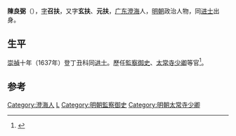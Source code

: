 '''陳良弼'''（{{bd|1603年||1645年|catIdx=C陳}}），[[表字|字]]'''召扶'''，又字'''玄扶'''、'''元扶'''，[[廣東等處承宣布政使司|广东]][[澄海縣|澄海]]人，[[明朝|明朝]]政治人物，同[[进士|进士]]出身。

==生平==
[[崇禎|崇禎]]十年（1637年）登丁丑科同[[进士|进士]]。歷任[[監察御史|監察御史]]、[[太常寺|太常寺]][[少卿|少卿]]等官<ref>{{cite news|title=明朝潮州府文进士名录|url=http://zt.czonline.net/2010wenhua/txcr/chaorendongtai/kejiao/2010-12-02/31625.html|accessdate=2013-08-07|newspaper=潮州热线|archive-url=https://web.archive.org/web/20131004220414/http://zt.czonline.net/2010wenhua/txcr/chaorendongtai/kejiao/2010-12-02/31625.html|archive-date=2013-10-04|dead-url=yes}}</ref>。

==参考==
{{reflist}}

{{崇禎十年丁丑科殿試金榜}}

{{Authority control}}

{{DEFAULTSORT:Chen陈}}
[[Category:澄海人|Category:澄海人]]
[[Category:陳姓|L]]
[[Category:明朝監察御史|Category:明朝監察御史]]
[[Category:明朝太常寺少卿|Category:明朝太常寺少卿]]